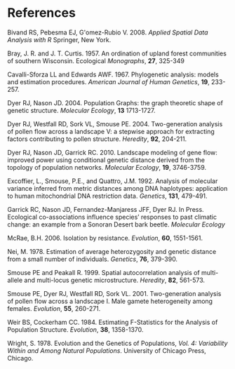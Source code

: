 # References {- .hanging}

Bivand RS, Pebesma EJ, G\'omez-Rubio V.  2008.  *Applied Spatial Data Analysis with R*  Springer, New York.

Bray, J. R. and J. T. Curtis. 1957. An ordination of upland forest communities of southern Wisconsin. Ecological *Monographs*, **27**, 325-349

Cavalli-Sforza LL and Edwards AWF. 1967. Phylogenetic analysis: models and estimation procedures. *American Journal of Human Genetics*, **19**, 233-257.

Dyer RJ, Nason JD. 2004. Population Graphs: the graph theoretic shape of genetic structure. *Molecular Ecology*, **13** 1713-1727.

Dyer RJ, Westfall RD, Sork VL, Smouse PE. 2004. Two-generation analysis of pollen flow across a landscape V: a stepwise approach for extracting factors contributing to pollen structure. *Heredity*, **92**, 204-211.

Dyer RJ, Nason JD, Garrick RC. 2010. Landscape modeling of gene flow: improved power using conditional genetic distance derived from the topology of population networks. *Molecular Ecology*, **19**, 3746-3759.

Excoffier, L., Smouse, P.E., and Quattro, J.M. 1992. Analysis of molecular variance inferred from metric distances among DNA haplotypes: application to human mitochondrial DNA restriction data. *Genetics*, **131**, 479-491.

Garrick RC, Nason JD, Fernandez-Manjaress JFF, Dyer RJ. In Press. Ecological co-associations influence species' responses to past climatic change: an example from a Sonoran Desert bark beetle. *Molecular Ecology*

McRae, B.H. 2006. Isolation by resistance. *Evolution*, **60**, 1551-1561.

Nei, M. 1978. Estimation of average heterozygosity and genetic distance from a small number of individuals. *Genetics*, **76**, 379-390.

Smouse PE and Peakall R. 1999. Spatial autocorrelation analysis of multi-allele and multi-locus genetic microstructure. *Heredity*, **82**, 561-573. 

Smouse PE, Dyer RJ, Westfall RD, Sork VL. 2001. Two-generation analysis of pollen flow across a landscape I. Male gamete heterogeneity among females. *Evolution*, **55**, 260-271.

Weir BS, Cockerham CC.  1984.  Estimating F-Statistics for the Analysis of Population Structure.  *Evolution*, **38**, 1358-1370.

Wright, S. 1978. Evolution and the Genetics of Populations, *Vol. 4: Variability Within and Among Natural Populations*. University of Chicago Press, Chicago.


